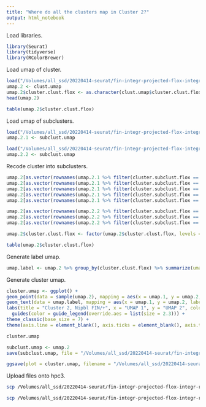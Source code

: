 ```yaml
---
title: "Where do all the clusters map in Cluster 2?"
output: html_notebook
---
```


Load libraries.
```r
library(Seurat)
library(tidyverse)
library(RColorBrewer)
```

Load umap of cluster.
```r
load("/Volumes/all_ssd/20220414-seurat/fin-integr-projected-flox-integr-res-0.0120/fin-2-projected-flox-2-res-0.056/projected-umap-by-stage-embryo-cluster-fin-2-projected-flox-2-res-0.056.Robj")
umap.2 <- clust.umap
umap.2$cluster.clust.flox <- as.character(clust.umap$cluster.clust.flox)
head(umap.2)

table(umap.2$cluster.clust.flox)
```

Load umap of subclusters.
```r
load("/Volumes/all_ssd/20220414-seurat/fin-integr-projected-flox-integr-res-0.0120/fin-2-projected-flox-2-res-0.056/fin-2.1-projected-flox-2.1-res-0.232/projected-umap-by-stage-embryo-cluster-fin-2.1-projected-flox-2.1-res-0.232.Robj")
umap.2.1 <- subclust.umap

load("/Volumes/all_ssd/20220414-seurat/fin-integr-projected-flox-integr-res-0.0120/fin-2-projected-flox-2-res-0.056/fin-2.2-projected-flox-2.2-res-0.150/projected-umap-by-stage-embryo-cluster-fin-2.2-projected-flox-2.2-res-0.150.Robj")
umap.2.2 <- subclust.umap
```

Recode cluster into subclusters.
```r
umap.2[as.vector(rownames(umap.2.1 %>% filter(cluster.subclust.flox == "2.1.1"))), "cluster.clust.flox"] <- "2.1.1"
umap.2[as.vector(rownames(umap.2.1 %>% filter(cluster.subclust.flox == "2.1.2"))), "cluster.clust.flox"] <- "2.1.2"
umap.2[as.vector(rownames(umap.2.1 %>% filter(cluster.subclust.flox == "2.1.3"))), "cluster.clust.flox"] <- "2.1.3"
umap.2[as.vector(rownames(umap.2.1 %>% filter(cluster.subclust.flox == "2.1.4"))), "cluster.clust.flox"] <- "2.1.4"
umap.2[as.vector(rownames(umap.2.1 %>% filter(cluster.subclust.flox == "2.1.5"))), "cluster.clust.flox"] <- "2.1.5"

umap.2[as.vector(rownames(umap.2.2 %>% filter(cluster.subclust.flox == "2.2.1"))), "cluster.clust.flox"] <- "2.2.1"
umap.2[as.vector(rownames(umap.2.2 %>% filter(cluster.subclust.flox == "2.2.2"))), "cluster.clust.flox"] <- "2.2.2"
umap.2[as.vector(rownames(umap.2.2 %>% filter(cluster.subclust.flox == "2.2.3"))), "cluster.clust.flox"] <- "2.2.3"

umap.2$cluster.clust.flox <- factor(umap.2$cluster.clust.flox, levels = c("2.1.1", "2.1.2", "2.1.3", "2.1.4", "2.1.5", "2.2.1", "2.2.2", "2.2.3", "2.3"))

table(umap.2$cluster.clust.flox)
```

Generate label umap.
```r
umap.label <- umap.2 %>% group_by(cluster.clust.flox) %>% summarize(umap.1 = median(umap.1), umap.2 = median(umap.2))
```

Generate cluster umap.
```r
cluster.umap <- ggplot() +
geom_point(data = sample(umap.2), mapping = aes(x = umap.1, y = umap.2, color = cluster.clust.flox), shape = 20, stroke = 0, size = 0.5) +
geom_text(data = umap.label, mapping = aes(x = umap.1, y = umap.2, label = cluster.clust.flox), size = 2.3) +
labs(title = "Cluster 2, Nipbl FIN/+", x = "UMAP 1", y = "UMAP 2", color = "Nipbl Flox/+\nCluster") +
  guides(color = guide_legend(override.aes = list(size = 2.3))) +
theme_classic(base_size = 7) +
theme(axis.line = element_blank(), axis.ticks = element_blank(), axis.text = element_blank(), plot.title = element_text(hjust = 0.5, size = 7), legend.key.size = unit(7, "pt"))

cluster.umap
```

```r
subclust.umap <- umap.2
save(subclust.umap, file = "/Volumes/all_ssd/20220414-seurat/fin-integr-projected-flox-integr-res-0.0120/fin-2-projected-flox-2-res-0.056/projected-umap-by-stage-embryo-cluster-fin-2-projected-flox-2-res-0.056-9.Robj")
```

```r
ggsave(plot = cluster.umap, filename = "/Volumes/all_ssd/20220414-seurat/fin-integr-projected-flox-integr-res-0.0120/fin-2-projected-flox-2-res-0.056/projected-umap-by-stage-embryo-cluster-fin-2-projected-flox-2-res-0.056-9.png", device = "png", width = 3.5, height = 2.15, units = "in")
```

Upload files onto hpc3.
```bash
scp /Volumes/all_ssd/20220414-seurat/fin-integr-projected-flox-integr-res-0.0120/fin-2-projected-flox-2-res-0.056/projected-umap-by-stage-embryo-cluster-fin-2-projected-flox-2-res-0.056-9.png schea2@hpc3.rcic.uci.edu:/share/crsp/lab/alcalof/schea2/20220414-seurat/fin-integr-projected-flox-integr-res-0.0120/fin-2-projected-flox-2-res-0.056

scp /Volumes/all_ssd/20220414-seurat/fin-integr-projected-flox-integr-res-0.0120/fin-2-projected-flox-2-res-0.056/projected-umap-by-stage-embryo-cluster-fin-2-projected-flox-2-res-0.056-9.Robj schea2@hpc3.rcic.uci.edu:/share/crsp/lab/alcalof/schea2/20220414-seurat/fin-integr-projected-flox-integr-res-0.0120/fin-2-projected-flox-2-res-0.056
```